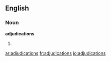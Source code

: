 ==English==

===Noun===
'''adjudications'''

# {{plural of|adjudication}}

[[ar:adjudications]]
[[fr:adjudications]]
[[io:adjudications]]